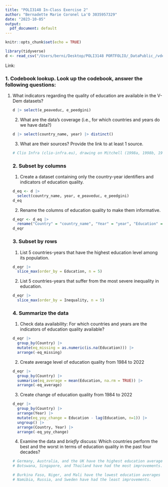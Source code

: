 ```yaml
---
title: "POLI3148 In-Class Exercise 2"
author: "Bernadette Marie Coronel La'O 3035957329"
date: "2023-10-05"
output:
  pdf_document: default
---
```


```r
knitr::opts_chunk$set(echo = TRUE)
```

```r
library(tidyverse)
d <- read_csv("/Users/berni/Desktop/POLI3148 PORTFOLIO/_DataPublic_/vdem/1984_2022/vdem_1984_2022_external.csv", show_col_types = FALSE)
```

Link:

### 1. Codebook lookup. Look up the codebook, answer the following questions:

1.  What indicators regarding the quality of education are available in the V-Dem datasets?

    ```r
    d |> select(e_peaveduc, e_peedgini)
    ```

    2.  What are the data's coverage (i.e., for which countries and years do we have data?)

    ```r
    d |> select(country_name, year) |> distinct()
    ```

    3.  What are their sources? Provide the link to at least 1 source.

    ```r
    # Clio Infra (clio-infra.eu), drawing on Mitchell (1998a, 1998b, 1998c), United States Census Bureau (2021), UNESCO, Földvári and van Leeuwen (2014), Leeuwen, van Leeuwen- Li, Földvári (2011), Leeuwen, van Leeuwen-Li, Földvári (2012a), Leeuwen, van Leeuwen-Li, Földvári (2012b), Didenko, Foldvari, van Leeuwen (2012)
    ```

    ### **2. Subset by columns**

    1.  Create a dataset containing only the country-year identifiers and indicators of education quality.

    ```r
    d_eq <- d |>
      select(country_name, year, e_peaveduc, e_peedgini)
    d_eq
    ```

    2.  Rename the columns of education quality to make them informative.

    ```r
    d_eqr <- d_eq |>
      rename("Country" = "country_name", "Year" = "year", "Education" = "e_peaveduc", "Inequality" = "e_peedgini")
    d_eqr
    ```

    ### **3. Subset by rows**

    1.  List 5 countries-years that have the highest education level among its population.

    ```r
    d_eqr |>
      slice_max(order_by = Education, n = 5)
    ```

    2.  List 5 countries-years that suffer from the most severe inequality in education.

    ```r
    d_eqr |>
      slice_max(order_by = Inequality, n = 5)
    ```

    ### **4. Summarize the data**

    1.  Check data availability: For which countries and years are the indicators of education quality available?

    ```r
    d_eqr |>
      group_by(Country) |>
      mutate(eq_missing = as.numeric(is.na(Education))) |>
      arrange(-eq_missing)
    ```

    2.  Create average level of education quality from 1984 to 2022

    ```r
    d_eqr |>
      group_by(Country) |>
      summarise(eq_average = mean(Education, na.rm = TRUE)) |>
      arrange(-eq_average)
    ```

    3.  Create change of education quality from 1984 to 2022

    ```r
    d_eqr |>
      group_by(Country) |>
      arrange(Year) |>
      mutate(eq_yoy_change = Education - lag(Education, n=1)) |>
      ungroup() |>
      arrange(Country, Year) |>
      arrange(-eq_yoy_change)
    ```

    4.  Examine the data and *briefly* discuss: Which countries perform the best and the worst in terms of education quality in the past four decades?

    ```r
    # Germany, Australia, and the UK have the highest education averages throughout 1984-2022.
    # Botswana, Singapore, and Thailand have had the most improvements.

    # Burkina Faso, Niger, and Mali have the lowest education averages throughout 1984-2022.
    # Namibia, Russia, and Sweden have had the least improvements.
    ```
